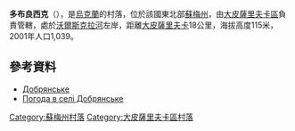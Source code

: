 {{coord|50|22|0|N|35|16|39|E|scale:100000_region:UA|display=title}}

'''多布良西克'''（{{lang-uk|Добрянське}}），是[[烏克蘭|烏克蘭]]的村落，位於該國東北部[[蘇梅州|蘇梅州]]，由[[大皮薩里夫卡區|大皮薩里夫卡區]]負責管轄，處於[[沃爾斯克拉河|沃爾斯克拉河]]左岸，距離[[大皮薩里夫卡|大皮薩里夫卡]]18公里，海拔高度115米，2001年人口1,039。

==參考資料==
* [http://w1.c1.rada.gov.ua/pls/z7502/A005?rdat1=02.02.2010&rf7571=28829 Добрянське]{{dead link|date=2017年12月 |bot=InternetArchiveBot |fix-attempted=yes }}
* [http://weather.in.ua/ua/symskaja/7004 Погода в селі Добрянське] {{Wayback|url=http://weather.in.ua/ua/symskaja/7004 |date=20201126173427 }}

{{DEFAULTSORT:Добрянське}}
[[Category:蘇梅州村落|Category:蘇梅州村落]]
[[Category:大皮薩里夫卡區村落|Category:大皮薩里夫卡區村落]]


{{Sumy-geo-stub}}